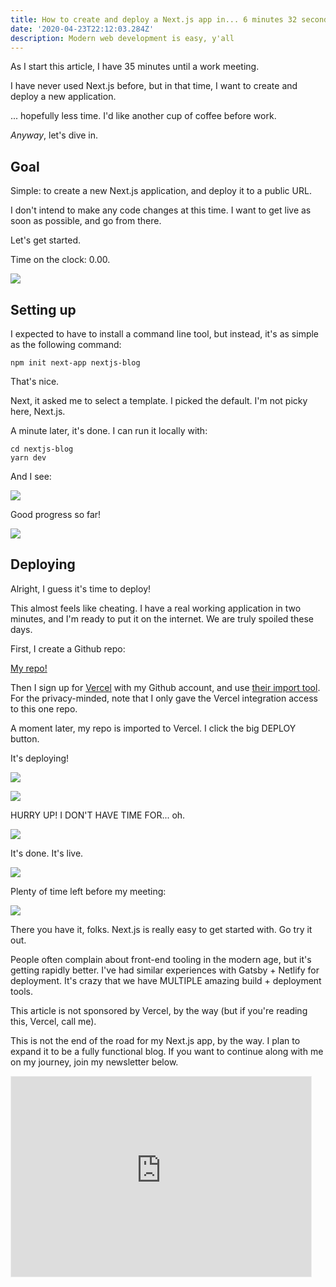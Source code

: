 ```yaml
---
title: How to create and deploy a Next.js app in... 6 minutes 32 seconds
date: '2020-04-23T22:12:03.284Z'
description: Modern web development is easy, y'all
---
```


As I start this article, I have 35 minutes until a work meeting.

I have never used Next.js before, but in that time, I want to create and deploy a new application.

... hopefully less time. I'd like another cup of coffee before work.

*Anyway*, let's dive in.

## Goal

Simple: to create a new Next.js application, and deploy it to a public URL.

I don't intend to make any code changes at this time. I want to get live as soon as possible, and go from there.

Let's get started.

Time on the clock: 0.00.

![](./stopwatch1.png)

## Setting up

I expected to have to install a command line tool, but instead, it's as simple as the following command:

```
npm init next-app nextjs-blog
```

That's nice.

Next, it asked me to select a template. I picked the default. I'm not picky here, Next.js.

A minute later, it's done. I can run it locally with:

```
cd nextjs-blog
yarn dev
```

And I see: 

![](./local.png)

Good progress so far!

![](./stopwatch2.png)

## Deploying

Alright, I guess it's time to deploy!

This almost feels like cheating. I have a real working application in two minutes, and I'm ready to put it on the internet. We are truly spoiled these days.

First, I create a Github repo:

[My repo!](https://github.com/scottdomes/nextjs-tester)

Then I sign up for [Vercel](https://vercel.com) with my Github account, and use [their import tool](https://vercel.com/import/git). For the privacy-minded, note that I only gave the Vercel integration access to this one repo.

A moment later, my repo is imported to Vercel. I click the big DEPLOY button.

It's deploying!

![](./deploying.png)

![](./stopwatch3.png)

HURRY UP! I DON'T HAVE TIME FOR... oh.

![](./deployed.png)

It's done. It's live.

![](./live.png)

Plenty of time left before my meeting:

![](./stopwatchfinal.png)

There you have it, folks. Next.js is really easy to get started with. Go try it out.

People often complain about front-end tooling in the modern age, but it's getting rapidly better. I've had similar experiences with Gatsby + Netlify for deployment. It's crazy that we have MULTIPLE amazing build + deployment tools.

This article is not sponsored by Vercel, by the way (but if you're reading this, Vercel, call me).

This is not the end of the road for my Next.js app, by the way. I plan to expand it to be a fully functional blog. If you want to continue along with me on my journey, join my newsletter below.

<iframe src="https://scottdomes.substack.com/embed" width="480" height="320" style="border:1px solid #EEE; background:white;" frameborder="0" scrolling="no"></iframe>